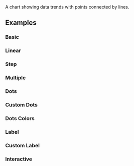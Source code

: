 
<Title>Line Chart</Title>
<Description>A chart showing data trends with points connected by lines.</Description>
<ComponentPreview id="rechartsLineChart" />

## Examples

### Basic
<ComponentPreview id="rechartsLineChart" />

### Linear
<ComponentPreview id="rechartsLineChartLinear" />

### Step
<ComponentPreview id="rechartsLineChartStep" />

### Multiple
<ComponentPreview id="rechartsLineChartMultiple" />

### Dots
<ComponentPreview id="rechartsLineChartDots" />

### Custom Dots
<ComponentPreview id="rechartsLineChartCustomDots" />

### Dots Colors
<ComponentPreview id="rechartsLineChartDotsColor" />

### Label
<ComponentPreview id="rechartsLineChartLabel" />

### Custom Label
<ComponentPreview id="rechartsLineChartCustomLabel" />

### Interactive
<ComponentPreview id="rechartsLineChartInteractive" contentClassName="p-0 md:p-0" />